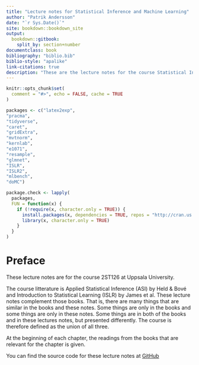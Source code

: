```yaml
--- 
title: "Lecture notes for Statistical Inference and Machine Learning"
author: "Patrik Andersson"
date: "`r Sys.Date()`"
site: bookdown::bookdown_site
output: 
  bookdown::gitbook:
    split_by: section+number
documentclass: book
bibliography: "biblio.bib"
biblio-style: "apalike"
link-citations: true
description: "These are the lecture notes for the course Statistical Inference and Machine Learning at the Department of statistics, Uppsala University."
---
```

```r
knitr::opts_chunk$set(
  comment = "#>", echo = FALSE, cache = TRUE
)

packages <- c("latex2exp",
"pracma",
"tidyverse",
"caret",
"gridExtra",
"mvtnorm",
"kernlab",
"e1071",
"resample",
"glmnet",
"ISLR",
"ISLR2",
"mlbench",
"doMC")

package.check <- lapply(
  packages,
  FUN = function(x) {
    if (!require(x, character.only = TRUE)) {
      install.packages(x, dependencies = TRUE, repos = "http://cran.us.r-project.org")
      library(x, character.only = TRUE)
    }
  }
)


```


# Preface {-}

These lecture notes are for the course 2ST126 at Uppsala University.

The course litterature is Applied Statistical Inference (ASI) by Held & Bové and Introduction to Statistical Learning (ISLR) by James et al. These lecture notes complement those books. That is, there are many things that are similar in the books and these notes. Some things are only in the books and some things are only in these notes. Some things are in both of the books and in these lectures notes, but presented differently. The course is therefore defined as the union of all three.

At the beginning of each chapter, the readings from the books that are relevant for the chapter is given.

You can find the source code for these lecture notes at <a href="https://github.com/LPAndersson/SIML">GitHub</a>
